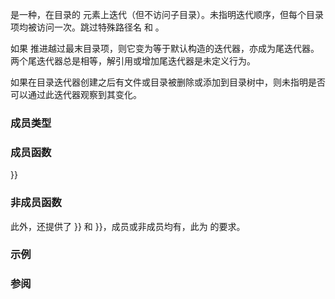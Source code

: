 {{cpp/experimental/fs/title|directory_iterator}}
{{cpp/experimental/fs/directory_iterator/navbar}}
{{fmbox|class=noprint|style=font-size: 0.8em|text='''以并入 ISO C++''' 此页面描述的功能已于 2016 年 3 月并入 ISO C++ 标准主线；参见 [[cpp/filesystem/directory_iterator|std::filesystem::directory_iterator]] {{mark since c++17}}}}

{{dcl begin}}
{{dcl header|experimental/filesystem}}
{{dcl|since=fs_ts|1=
class directory_iterator;
}}
{{dcl end}}

{{tt|directory_iterator}} 是一种{{named req|InputIterator}}，在目录的 {{ltt|cpp/experimental/fs/directory_entry|directory_entry}} 元素上迭代（但不访问子目录）。未指明迭代顺序，但每个目录项均被访问一次。跳过特殊路径名 {{spar|点}} 和 {{spar|点点}}。

如果 {{tt|directory_iterator}} 推进越过最末目录项，则它变为等于默认构造的迭代器，亦成为尾迭代器。两个尾迭代器总是相等，解引用或增加尾迭代器是未定义行为。

如果在目录迭代器创建之后有文件或目录被删除或添加到目录树中，则未指明是否可以通过此迭代器观察到其变化。

===成员类型===
{{dsc begin}}
{{dsc hitem|成员类型|定义}}
{{dsc|{{tt|value_type}}|{{tt|filesystem::directory_entry}}}}
{{dsc|{{tt|difference_type}}|{{tt|std::ptrdiff_t}}}}
{{dsc|{{tt|pointer}}|{{tt|const filesystem::directory_entry*}}}}
{{dsc|{{tt|reference}}|{{tt|const filesystem::directory_entry&amp;}}}}
{{dsc|{{tt|iterator_category}}|{{tt|std::input_iterator_tag}}}}
{{dsc end}}

===成员函数===
{{dsc begin}}
{{dsc inc|cpp/experimental/fs/directory_iterator/dsc constructor}}
{{dsc inc|cpp/experimental/fs/directory_iterator/dsc destructor}}
{{dsc inc|cpp/experimental/fs/directory_iterator/dsc operator{{=}}}}
{{dsc inc|cpp/experimental/fs/directory_iterator/dsc operator*}}
{{dsc inc|cpp/experimental/fs/directory_iterator/dsc increment}}
{{dsc end}}

===非成员函数===
{{dsc begin}}
{{dsc inc|cpp/experimental/fs/directory_iterator/dsc begin}}
{{dsc end}}

此外，还提供了 {{c|operator{{==}}}} 和 {{c|operator!{{=}}}}，成员或非成员均有，此为 {{named req|InputIterator}} 的要求。

===示例===
{{example|code=
#include &lt;experimental/filesystem&gt;
#include &lt;fstream&gt;
#include &lt;iostream&gt;
namespace fs = std::experimental::filesystem;

int main()
{
    fs::create_directories("sandbox/a/b");
    std::ofstream{"sandbox/file1.txt"};
    std::ofstream{"sandbox/file2.txt"};
    for (const fs::directory_entry&amp; entry : fs::directory_iterator{"sandbox"})
        std::cout &lt;&lt; entry &lt;&lt; '\n';
    fs::remove_all("sandbox");
}
|p=true
|output=
"sandbox/a"
"sandbox/file1.txt"
"sandbox/file2.txt"
}}

===参阅===
{{dsc begin}}
{{dsc inc|cpp/experimental/fs/dsc recursive_directory_iterator}}
{{dsc inc|cpp/experimental/fs/dsc directory_options}}
{{dsc inc|cpp/experimental/fs/dsc directory_entry}}
{{dsc end}}